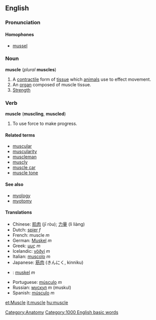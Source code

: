 {{wikipedia}}
==English==
===Pronunciation===

====Homophones====
*[[mussel]]

===Noun===
'''muscle''' (''plural'' '''muscles''')
# A [[contractile]] form of [[tissue]] which [[animal]]s use to effect movement.
# An [[organ]] composed of muscle tissue.
# [[Strength]]

===Verb===
'''muscle''' ('''muscling''', '''muscled''')
# To use force to make progress.

====Related terms====
*[[muscular]]
*[[muscularity]]
*[[muscleman]]
*[[muscly]]
*[[muscle car]]
*[[muscle tone]]

====See also====
*[[myology]]
*[[myotomy]]

====Translations====
*Chinese: [[肌肉]] (jī ròu); [[力量]] (lì liàng)
*Dutch: [[spier]] ''f''
*French: muscle ''m''
*German: [[Muskel]] ''m''
*Greek: [[μυς]] ''m''
*Icelandic: [[vöðvi]] ''m''
*Italian: [[muscolo]] ''m''
*Japanese: [[筋肉]] (きんにく, kinniku)
*{{no}}: [[:no:muskel|muskel]] ''m''
*Portuguese: [[músculo]] ''m''
*Russian: [[мускул]] ''m'' (muskul)
*Spanish: [[músculo]] ''m''

[[Category:Anatomy]]
[[Category:1000 English basic words]]

[[et:Muscle]]
[[it:muscle]]
[[hu:muscle]]